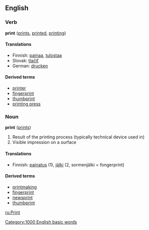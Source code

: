 ==English==

===Verb===
'''print''' ([[prints]], [[printed]], [[printing]])

==== Translations ====
*Finnish: [[painaa]], [[tulostaa]]
*Slovak: [[tlačiť]]
*German: [[drucken]]

====Derived terms====
*[[printer]]
*[[fingerprint]]
*[[thumbprint]]
*[[printing press]]

===Noun===
'''print''' ([[prints]])

#Result of the printing process (typically technical device used in)
#Visible impression on a surface 

==== Translations ====
*Finnish: [[painatus]] (1), [[jälki]] (2, sormenjälki = fongerprint)

====Derived terms====
*[[printmaking]]
*[[fingerprint]]
*[[newsprint]]
*[[thumbprint]]

[[ru:Print]]
[[Category:1000 English basic words]]